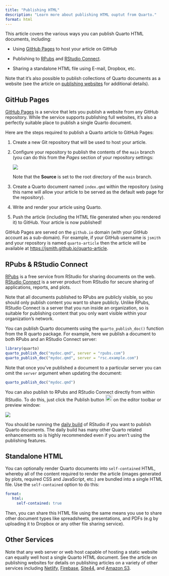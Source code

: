 ```yaml
---
title: "Publishing HTML"
description: "Learn more about publishing HTML ouptut from Quarto."
format: html
---
```


This article covers the various ways you can publish Quarto HTML documents, including:

-   Using [GitHub Pages] to host your article on GitHub

-   Publishing to [RPubs](#rpubs-and-rsc) and [RStudio Connect](#rpubs-and-rsc).

-   Sharing a standalone HTML file using E-mail, Dropbox, etc.

Note that it's also possible to publish collections of Quarto documents as a website (see the article on [publishing websites](../websites/publishing-websites.md) for additional details).

## GitHub Pages

[GitHub Pages](https://pages.github.com/) is a service that lets you publish a website from any GitHub repository. While the service supports publishing full websites, it's also a perfectly suitable place to publish a single Quarto document.

Here are the steps required to publish a Quarto article to GitHub Pages:

1)  Create a new Git repository that will be used to host your article.

2)  Configure your repository to publish the contents of the `main` branch (you can do this from the *Pages* section of your repository settings:

    ![](images/gh-pages-article.png){.border fig-alt="A screenshot of the Github pages section of a Github repository's Settings page."}

    Note that the **Source** is set to the root directory of the `main` branch.

3)  Create a Quarto document named `index.qmd` within the repository (using this name will allow your article to be served as the default web page for the repository).

4)  Write and render your article using Quarto.

5)  Push the article (including the HTML file generated when you rendered it) to GitHub. Your article is now published!

GitHub Pages are served on the `github.io` domain (with your GitHub account as a sub-domain). For example, if your GitHub username is `jsmith` and your repository is named `quarto-article` then the article will be available at <https://jsmith.github.io/quarto-article>.

## RPubs & RStudio Connect {#rpubs-and-rsc}

[RPubs](https://rpubs.com/) is a free service from RStudio for sharing documents on the web. [RStudio Connect](https://www.rstudio.com/products/connect/) is a server product from RStudio for secure sharing of applications, reports, and plots.

Note that all documents published to RPubs are publicly visible, so you should only publish content you want to share publicly. Unlike RPubs, RStudio Connect is a server that you run inside an organization, so is suitable for publishing content that you only want visible within your organization's network.

You can publish Quarto documents using the `quarto_publish_doc()` function from the R quarto package. For example, here we publish a document to both RPubs and an RStudio Connect server:

``` r
library(quarto)
quarto_publish_doc("mydoc.qmd", server = "rpubs.com")
quarto_publish_doc("mydoc.qmd", server = "rsc.example.com")
```

Note that once you've published a document to a particular server you can omit the `server` argument when updating the document:

``` r
quarto_publish_doc("mydoc.qmd")
```

You can also publish to RPubs and RStudio Connect directly from within RStudio. To do this, just click the Publish button <kbd>![](images/publish-button.png){width="21"}</kbd> on the editor toolbar or preview window:

![](images/rstudio-publish.png){fig-alt="A screenshot of the 'Publish To' menu in Rstudio. There are two options for publish targets: RPubs and Rstudio Connect. There is a cancel button on the bottom right corner of this menu."}

You should be running the [daily build](https://dailies.rstudio.com/) of RStudio if you want to publish Quarto documents. The daily build has many other Quarto related enhancements so is highly recommended even if you aren't using the publishing features.

## Standalone HTML

You can optionally render Quarto documents into `self-contained` HTML, whereby all of the content required to render the article (images generated by plots, required CSS and JavaScript, etc.) are bundled into a single HTML file. Use the `self-contained` option to do this:

``` yaml
format:
   html:
     self-contained: true
```

Then, you can share this HTML file using the same means you use to share other document types like spreadsheets, presentations, and PDFs (e.g by uploading it to Dropbox or any other file sharing service).

## Other Services

Note that any web server or web host capable of hosting a static website can equally well host a single Quarto HTML document. See the article on publishing websites for details on publishing articles on a variety of other services including [Netlify](../websites/publishing-websites.md#netlify), [Firebase](../websites/publishing-websites.md#firebase), [Site44](../websites/publishing-websites.md#site44), and [Amazon S3](../websites/publishing-websites.md#amazon-s3).
